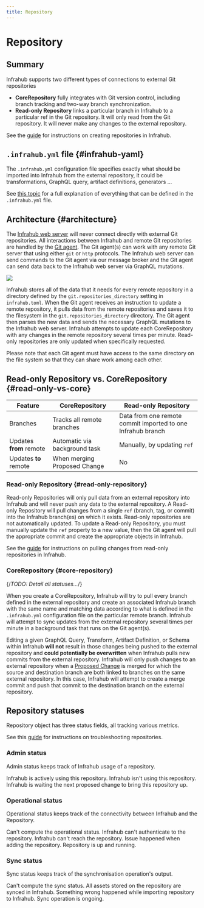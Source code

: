 ```yaml
---
title: Repository
---
```


# Repository

## Summary

Infrahub supports two different types of connections to external Git repositories

- **CoreRepository** fully integrates with Git version control, including branch tracking and two-way branch synchronization.
- **Read-only Repository** links a particular branch in Infrahub to a particular ref in the Git repository. It will only read from the Git repository. It will never make any changes to the external repository.

See the [guide](/guides/repository) for instructions on creating repositories in Infrahub.

## `.infrahub.yml` file {#infrahub-yaml}

The `.infrahub.yml` configuration file specifies exactly what should be imported into Infrahub from the external repository, it could be transformations, GraphQL query, artifact definitions, generators ...

See [this topic](/topics/infrahub-yml) for a full explanation of everything that can be defined in the `.infrahub.yml` file.

## Architecture {#architecture}

The [Infrahub web server](/reference/api-server) will never connect directly with external Git repositories. All interactions between Infrahub and remote Git repositories are handled by the [Git agent](/reference/git-agent). The Git agent(s) can work with any remote Git server that using either `git` or `http` protocols. The Infrahub web server can send commands to the Git agent via our message broker and the Git agent can send data back to the Infrahub web server via GraphQL mutations.

![](../media/repository_architecture.excalidraw.svg)

Infrahub stores all of the data that it needs for every remote repository in a directory defined by the `git.repositories_directory` setting in `infrahub.toml`. When the Git agent receives an instruction to update a remote repository, it pulls data from the remote repositories and saves it to the filesystem in the `git.repositories_directory` directory. The Git agent then parses the new data and sends the necessary GraphQL mutations to the Infrahub web server. Infrahub attempts to update each CoreRepository with any changes in the remote repository several times per minute. Read-only repositories are only updated when specifically requested.

Please note that each Git agent must have access to the same directory on the file system so that they can share work among each other.

<!-- vale off -->
## Read-only Repository vs. CoreRepository {#read-only-vs-core}
<!-- vale on -->

Feature                 | CoreRepository                | Read-only Repository
------------------------|-------------------------------|---------------------
Branches                | Tracks all remote branches    | Data from one remote commit imported to one Infrahub branch
Updates **from** remote | Automatic via background task | Manually, by updating `ref`
Updates **to** remote   | When merging Proposed Change  | No

<!-- vale off -->
### Read-only Repository {#read-only-repository}
<!-- vale on -->

Read-only Repositories will only pull data from an external repository into Infrahub and will never push any data to the external repository. A Read-only Repository will pull changes from a single `ref` (branch, tag, or commit) into the Infrahub branch(es) on which it exists. Read-only repositories are not automatically updated. To update a Read-only Repository, you must manually update the `ref` property to a new value, then the Git agent will pull the appropriate commit and create the appropriate objects in Infrahub.

See the [guide](/guides/repository) for instructions on pulling changes from read-only repositories in Infrahub.

### CoreRepository {#core-repository}

{/*TODO: Detail all statuses...*/}

When you create a CoreRepository, Infrahub will try to pull every branch defined in the external repository and create an associated Infrahub branch with the same name and matching data according to what is defined in the `.infrahub.yml` configuration file on the particular remote branch. Infrahub will attempt to sync updates from the external repository several times per minute in a background task that runs on the Git agent(s).

Editing a given GraphQL Query, Transform, Artifact Definition, or Schema within Infrahub **will not** result in those changes being pushed to the external repository and **could potentially be overwritten** when Infrahub pulls new commits from the external repository. Infrahub will only push changes to an external repository when a [Proposed Change](/topics/proposed-change) is merged for which the source and destination branch are both linked to branches on the same external repository. In this case, Infrahub will attempt to create a merge commit and push that commit to the destination branch on the external repository.

## Repository statuses

Repository object has three status fields, all tracking various metrics.

See this [guide](/guides/repository) for instructions on troubleshooting repositories.

### Admin status

Admin status keeps track of Infrahub usage of a repository.

<Tabs>
    <TabItem value="Active" default>
        Infrahub is actively using this repository.
    </TabItem>
    <TabItem value="Inactive" default>
        Infrahub isn't using this repository.
    </TabItem>
    <TabItem value="Staging" default>
        Infrahub is waiting the next proposed change to bring this repository up.
    </TabItem>
</Tabs>

### Operational status

Operational status keeps track of the connectivity between Infrahub and the Repository.

<Tabs>
    <TabItem value="Unknown" default>
        Can't compute the operational status.
    </TabItem>
    <TabItem value="Error cred">
        Infrahub can't authenticate to the repository.
    </TabItem>
    <TabItem value="Error connection">
        Infrahub can't reach the repository.
    </TabItem>
    <TabItem value="Error">
        Issue happened when adding the repository.
    </TabItem>
    <TabItem value="Online">
        Repository is up and running.
    </TabItem>
</Tabs>

### Sync status

Sync status keeps track of the synchronisation operation's output.

<Tabs>
    <TabItem value="Unknown" default>
        Can't compute the sync status.
    </TabItem>
    <TabItem value="In sync">
        All assets stored on the repository are synced in Infrahub.
    </TabItem>
    <TabItem value="Error import">
        Something wrong happened while importing repository to Infrahub.
    </TabItem>
    <TabItem value="Syncing">
        Sync operation is ongoing.
    </TabItem>
</Tabs>
